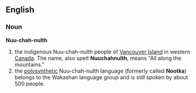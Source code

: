 ==English==
{{Wikipedia}}
===Noun===
'''Nuu-chah-nulth'''

#the indigenous Nuu-chah-nulth people of [[Vancouver Island]] in western [[Canada]]. The name, also spelt '''Nuuchahnulth''', means "All along the mountains."
#the [[polysynthetic]] Nuu-chah-nulth language (formerly called '''Nootka''') belongs to the Wakashan language group and is still spoken by about 500 people.